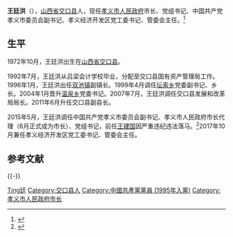 {{Infobox officeholder
| 图像        = 
| 图像说明    = 
| 职务1       = 孝义市人民政府市长
| 就任日期1   = 2015年5月
| 卸任日期1   = 
| 前任1       = [[王建国_(1965年10月)|王建国]]
| 继任1       = 
| 书记1       = [[梁志勇|梁志勇]]
| 职务2       = 
| 就任日期2   = 
| 卸任日期2   = 
| 前任2       = 
| 继任2       = 
| 职务3       = 
| 就任日期3   = 
| 卸任日期3   = 
| 前任3       = 
| 继任3       = 
| 职务4       = 
| 就任日期4   = 
| 卸任日期4   = 
| 前任4       = 
| 继任4       = 
| 姓名        = 王廷洪
| 原名        = 
| 出生日期    = {{birth year and age|1972|10}}
| 出生地点    = {{PRC}}[[山西省|山西省]]交口县
| 逝世日期    = <!-- {{death date and age|}}（死亡在前，出生在后）{{death year and age| }} -->
| 逝世地点    = 
| 政党        = {{CPC}}
| 父母        = 
| 配偶        = <!--{{marriage|姓名|}} -->
| 子女        = 
| 亲属        = 
| 信仰        = 
| 母校        = 吕梁会计学校
| 网站        = 
| 签名        = 
| 脚注        = 
}}
'''王廷洪'''（{{bd|1972年|10月|||catIdx=Wang王}}），[[山西省|山西省]][[交口县|交口县]]人，现任[[孝义市|孝义市人民政府]]市长、党组书记、中国共产党孝义市委员会副书记、孝义经济开发区党工委书记、管委会主任。<ref>{{cite news |author1=伊一 |title=李殿生当选山西孝义市人大常委会主任 王廷洪任市长 |url=http://district.ce.cn/newarea/sddy/201608/23/t20160823_15159886_1.shtml |accessdate=2021-01-26 |work=中国经济网 |date=2016-08-23}}</ref>

==生平==
1972年10月，王廷洪出生在[[山西省|山西省]][[交口县|交口县]]。

1992年7月，王廷洪从吕梁会计学校毕业，分配至交口县国有资产管理局工作。1996年1月，王廷洪出任[[双池镇|双池镇]]副镇长。1999年4月调任[[坛索乡|坛索乡]]党委副书记、乡长。2004年1月晋升[[温泉乡|温泉乡]]党委书记。2007年7月，王廷洪调任交口县发展和改革局局长。2011年6月升任交口县副县长。

2015年5月，王廷洪调任中国共产党孝义市委员会副书记、孝义市人民政府市长代理（6月正式成为市长）、党组书记，前任[[王建国_(1965年10月)|王建国]]因严重违纪违法落马。<ref>{{cite news |author1=庄彧 |title=王廷洪任山西孝义市委副书记、提名市长 前任王建国被查 |url=http://district.ce.cn/newarea/sddy/201505/14/t20150514_5366510.shtml |accessdate=2021-01-26 |work=中国经济网 |date=2015-05-14 |archive-date=2015-07-13 |archive-url=https://web.archive.org/web/20150713161034/http://district.ce.cn/newarea/sddy/201505/14/t20150514_5366510.shtml |dead-url=no }}</ref>2017年10月兼任孝义经济开发区党工委书记、管委会主任。

==参考文献==
{{reflist}}

{{-}}
{{start box}}
{{s-gov|prc}}
{{s-before|[[王建国_(1965年10月)|王建国]]}}
{{s-title|[[孝义市|孝义市人民政府市长]]|2015年5月－}}
{{s-inc}}
{{end box}}

{{DEFAULTSORT:Wang王廷洪}}
[[Category:王姓|Ting廷]]
[[Category:交口县人|Category:交口县人]]
[[Category:中國共產黨黨員_(1995年入黨)|Category:中國共產黨黨員 (1995年入黨)]]
[[Category:孝义市人民政府市长|Category:孝义市人民政府市长]]